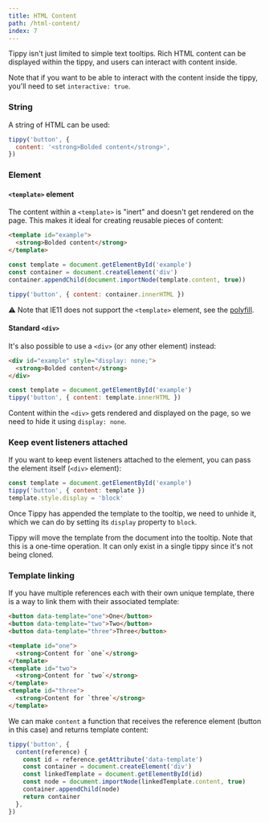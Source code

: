 ```yaml
---
title: HTML Content
path: /html-content/
index: 7
---
```


Tippy isn't just limited to simple text tooltips. Rich HTML content can be
displayed within the tippy, and users can interact with content inside.

Note that if you want to be able to interact with the content inside the tippy,
you'll need to set `interactive: true`.

### String

A string of HTML can be used:

```js
tippy('button', {
  content: '<strong>Bolded content</strong>',
})
```

### Element

#### `<template>` element

The content within a `<template>` is "inert" and doesn't get rendered on the
page. This makes it ideal for creating reusable pieces of content:

```html
<template id="example">
  <strong>Bolded content</strong>
</template>
```

```js
const template = document.getElementById('example')
const container = document.createElement('div')
container.appendChild(document.importNode(template.content, true))

tippy('button', { content: container.innerHTML })
```

⚠️ Note that IE11 does not support the `<template>` element, see the
[polyfill](https://github.com/webcomponents/template).

#### Standard `<div>`

It's also possible to use a `<div>` (or any other element) instead:

<!-- prettier-ignore -->
```html
<div id="example" style="display: none;">
  <strong>Bolded content</strong>
</div>
```

```js
const template = document.getElementById('example')
tippy('button', { content: template.innerHTML })
```

Content within the `<div>` gets rendered and displayed on the page, so we need
to hide it using `display: none`.

### Keep event listeners attached

If you want to keep event listeners attached to the element, you can pass the
element itself (`<div>` element):

```js
const template = document.getElementById('example')
tippy('button', { content: template })
template.style.display = 'block'
```

Once Tippy has appended the template to the tooltip, we need to unhide it, which
we can do by setting its `display` property to `block`.

Tippy will move the template from the document into the tooltip. Note that this
is a one-time operation. It can only exist in a single tippy since it's not
being cloned.

### Template linking

If you have multiple references each with their own unique template, there is a
way to link them with their associated template:

```html
<button data-template="one">One</button>
<button data-template="two">Two</button>
<button data-template="three">Three</button>

<template id="one">
  <strong>Content for `one`</strong>
</template>
<template id="two">
  <strong>Content for `two`</strong>
</template>
<template id="three">
  <strong>Content for `three`</strong>
</template>
```

We can make `content` a function that receives the reference element (button in
this case) and returns template content:

```js
tippy('button', {
  content(reference) {
    const id = reference.getAttribute('data-template')
    const container = document.createElement('div')
    const linkedTemplate = document.getElementById(id)
    const node = document.importNode(linkedTemplate.content, true)
    container.appendChild(node)
    return container
  },
})
```
